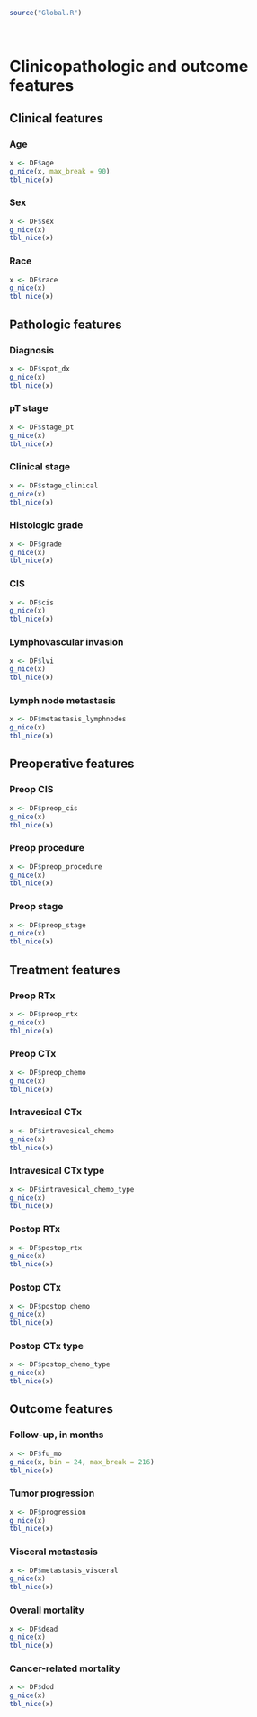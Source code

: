 ```{r Global, echo=FALSE, warning=FALSE, message=FALSE}
source("Global.R")
```

\   

# Clinicopathologic and outcome features {.tabset .tabset-pills .tabset-fade}
## Clinical features {.tabset .tabset-pills .tabset-fade}
### Age
```{r age}
x <- DF$age
g_nice(x, max_break = 90)
tbl_nice(x)
```

### Sex
```{r sex}
x <- DF$sex
g_nice(x)
tbl_nice(x)
```

### Race
```{r race}
x <- DF$race
g_nice(x)
tbl_nice(x)
```

## Pathologic features {.tabset .tabset-pills .tabset-fade}
### Diagnosis
```{r spot_dx}
x <- DF$spot_dx
g_nice(x)
tbl_nice(x)
```

### pT stage
```{r stage_pt}
x <- DF$stage_pt
g_nice(x)
tbl_nice(x)
```

### Clinical stage
```{r stage_clinical}
x <- DF$stage_clinical
g_nice(x)
tbl_nice(x)
```

### Histologic grade
```{r grade}
x <- DF$grade
g_nice(x)
tbl_nice(x)
```

### CIS
```{r cis}
x <- DF$cis
g_nice(x)
tbl_nice(x)
```

### Lymphovascular invasion
```{r lvi}
x <- DF$lvi
g_nice(x)
tbl_nice(x)
```

### Lymph node metastasis
```{r metastasis_lymphnodes}
x <- DF$metastasis_lymphnodes
g_nice(x)
tbl_nice(x)
```

## Preoperative features {.tabset .tabset-pills .tabset-fade}
### Preop CIS
```{r preop_cis}
x <- DF$preop_cis
g_nice(x)
tbl_nice(x)
```

### Preop procedure
```{r preop_procedure}
x <- DF$preop_procedure
g_nice(x)
tbl_nice(x)
```

### Preop stage
```{r preop_stage}
x <- DF$preop_stage
g_nice(x)
tbl_nice(x)
```

## Treatment features {.tabset .tabset-pills .tabset-fade}
### Preop RTx
```{r preop_rtx}
x <- DF$preop_rtx
g_nice(x)
tbl_nice(x)
```

### Preop CTx
```{r preop_chemo}
x <- DF$preop_chemo
g_nice(x)
tbl_nice(x)
```

### Intravesical CTx
```{r intravesical_chemo}
x <- DF$intravesical_chemo
g_nice(x)
tbl_nice(x)
```

### Intravesical CTx type
```{r intravesical_chemo_type}
x <- DF$intravesical_chemo_type
g_nice(x)
tbl_nice(x)
```

### Postop RTx
```{r postop_rtx}
x <- DF$postop_rtx
g_nice(x)
tbl_nice(x)
```

### Postop CTx
```{r postop_chemo}
x <- DF$postop_chemo
g_nice(x)
tbl_nice(x)
```

### Postop CTx type
```{r postop_chemo_type}
x <- DF$postop_chemo_type
g_nice(x)
tbl_nice(x)
```

## Outcome features {.tabset .tabset-pills .tabset-fade}
### Follow-up, in months
```{r fu_mo}
x <- DF$fu_mo
g_nice(x, bin = 24, max_break = 216)
tbl_nice(x)
```

### Tumor progression
```{r progression}
x <- DF$progression
g_nice(x)
tbl_nice(x)
```

### Visceral metastasis
```{r metastasis_visceral}
x <- DF$metastasis_visceral
g_nice(x)
tbl_nice(x)
```

### Overall mortality
```{r dead}
x <- DF$dead
g_nice(x)
tbl_nice(x)
```

### Cancer-related mortality
```{r dod}
x <- DF$dod
g_nice(x)
tbl_nice(x)
```


